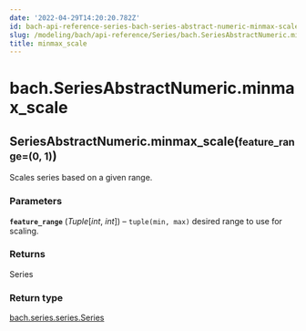```yaml
---
date: '2022-04-29T14:20:20.782Z'
id: bach-api-reference-series-bach-series-abstract-numeric-minmax-scale
slug: /modeling/bach/api-reference/Series/bach.SeriesAbstractNumeric.minmax-scale/
title: minmax_scale
---
```


# bach.SeriesAbstractNumeric.minmax_scale

<div class="method">
<h2 class="signature-class"><span class="additional-name">SeriesAbstractNumeric.</span><span class="name">minmax_scale(</span><small class="parameter-list"><span class="parameter" id="feature_range">feature_range=(0, 1)</span></small>)</h2>


<div class="content">

Scales series based on a given range.


### Parameters

**`feature_range`** (_Tuple_[_int_, _int_]) – `tuple(min, max)` desired range to use for scaling.



### Returns

Series



### Return type

[bach.series.series.Series](/docs/modeling/bach/api-reference/Series/bach.Series/#bach.Series)



</div>

</div>
